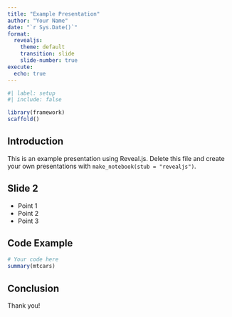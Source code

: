 ```yaml
---
title: "Example Presentation"
author: "Your Name"
date: "`r Sys.Date()`"
format:
  revealjs:
    theme: default
    transition: slide
    slide-number: true
execute:
  echo: true
---
```


```r
#| label: setup
#| include: false

library(framework)
scaffold()
```

## Introduction

This is an example presentation using Reveal.js. Delete this file and create your own presentations with `make_notebook(stub = "revealjs")`.

## Slide 2

- Point 1
- Point 2
- Point 3

## Code Example

```r
# Your code here
summary(mtcars)
```

## Conclusion

Thank you!
